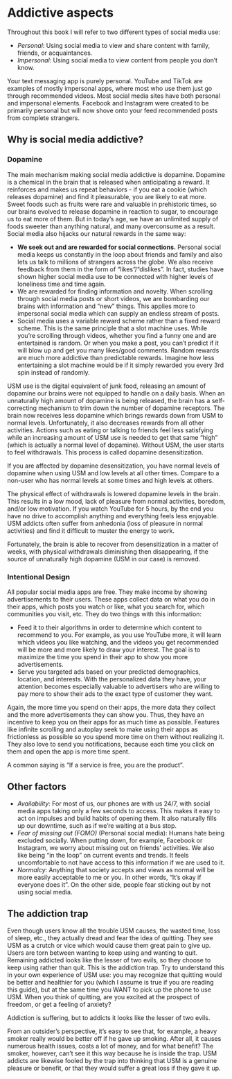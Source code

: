 #  Addictive aspects {#why-addictive}
Throughout this book I will refer to two different types of social media use:

- *Personal*: Using social media to view and share content with family, friends, or acquaintances. 
- *Impersonal*: Using social media to view content from people you don't know.

Your text messaging app is purely personal. YouTube and TikTok are examples of mostly impersonal apps, where most who use them just go through recommended videos. Most social media sites have both personal and impersonal elements. Facebook and Instagram were created to be primarily personal but will now shove onto your feed recommended posts from complete strangers.

## Why is social media addictive?
### Dopamine {#dopamine}
The main mechanism making social media addictive is dopamine. Dopamine is a chemical in the brain that is released when anticipating a reward. It reinforces and makes us repeat behaviors - if you eat a cookie (which releases dopamine) and find it pleasurable, you are likely to eat more. Sweet foods such as fruits were rare and valuable in prehistoric times, so our brains evolved to release dopamine in reaction to sugar, to encourage us to eat more of them. But in today's age, we have an unlimited supply of foods sweeter than anything natural, and many overconsume as a result. Social media also hijacks our natural rewards in the same way:

- **We seek out and are rewarded for social connections.** Personal social media keeps us constantly in the loop about friends and family and also lets us talk to millions of strangers across the globe. We also receive feedback from them in the form of "likes"/"dislikes". In fact, studies have shown higher social media use to be connected with higher levels of loneliness time and time again.
- We are rewarded for finding information and novelty. When scrolling through social media posts or short videos, we are bombarding our brains with information and "new" things. This applies more to impersonal social media which can supply an endless stream of posts.
- Social media uses a variable reward scheme rather than a fixed reward scheme. This is the same principle that a slot machine uses. While you're scrolling through videos, whether you find a funny one and are entertained is random. Or when you make a post, you can't predict if it will blow up and get you many likes/good comments. Random rewards are much more addictive than predictable rewards. Imagine how less entertaining a slot machine would be if it simply rewarded you every 3rd spin instead of randomly.

USM use is the digital equivalent of junk food, releasing an amount of dopamine our brains were not equipped to handle on a daily basis. When an unnaturally high amount of dopamine is being released, the brain has a self-correcting mechanism to trim down the number of dopamine receptors.  The brain now receives less dopamine which brings rewards down from USM to normal levels. Unfortunately, it also decreases rewards from all other activities. Actions such as eating or talking to friends feel less satisfying while an increasing amount of USM use is needed to get that same "high" (which is actually a normal level of dopamine). Without USM, the user starts to feel withdrawals. This process is called dopamine desensitization.

::: {.rmdnote}
If you are affected by dopamine desensitization, you have normal levels of dopamine when using USM and low levels at all other times. Compare to a non-user who has normal levels at some times and high levels at others.
:::

The physical effect of withdrawals is lowered dopamine levels in the brain. This results in a low mood, lack of pleasure from normal activities, boredom, and/or low motivation. If you watch YouTube for 5 hours, by the end you have no drive to accomplish anything and everything feels less enjoyable. USM addicts often suffer from anhedonia (loss of pleasure in normal activities) and find it difficult to muster the energy to work. 

Fortunately, the brain is able to recover from desensitization in a matter of weeks, with physical withdrawals diminishing then disappearing, if the source of unnaturally high dopamine (USM in our case) is removed.

### Intentional Design
All popular social media apps are free. They make income by showing advertisements to their users. These apps collect data on what you do in their apps, which posts you watch or like, what you search for, which communities you visit, etc. They do two things with this information:

- Feed it to their algorithms in order to determine which content to recommend to you. For example, as you use YouTube more, it will learn which videos you like watching, and the videos you get recommended will be more and more likely to draw your interest. The goal is to maximize the time you spend in their app to show you more advertisements.
- Serve you targeted ads based on your predicted demographics, location, and interests. With the personalized data they have, your attention becomes especially valuable to advertisers who are willing to pay more to show their ads to the exact type of customer they want.

Again, the more time you spend on their apps, the more data they collect and the more advertisements they can show you. Thus, they have an incentive to keep you on their apps for as much time as possible. Features like infinite scrolling and autoplay seek to make using their apps as frictionless as possible so you spend more time on them without realizing it. They also love to send you notifications, because each time you click on them and open the app is more time spent.

::: {.rmdcaution}
A common saying is "If a service is free, you are the product".
:::

## Other factors
- *Availability*: For most of us, our phones are with us 24/7, with social media apps taking only a few seconds to access. This makes it easy to act on impulses and build habits of opening them. It also naturally fills up our downtime, such as if we're waiting at a bus stop.
- *Fear of missing out (FOMO)* (Personal social media): Humans hate being excluded socially. When putting down, for example, Facebook or Instagram, we worry about missing out on friends' activities. We also like being "in the loop" on current events and trends. It feels uncomfortable to not have access to this information if we are used to it.
- *Normalcy*: Anything that society accepts and views as normal will be more easily acceptable to me or you. In other words, "It's okay if everyone does it". On the other side, people fear sticking out by not using social media.

## The addiction trap
Even though users know all the trouble USM causes, the wasted time, loss of sleep, etc., they actually dread and fear the idea of quitting. They see USM as a crutch or vice which would cause them great pain to give up. Users are torn between wanting to keep using and wanting to quit. Remaining addicted looks like the lesser of two evils, so they choose to keep using rather than quit. This is the addiction trap. Try to understand this in your own experience of USM use: you may recognize that quitting would be better and healthier for you (which I assume is true if you are reading this guide), but at the same time you WANT to pick up the phone to use USM. When you think of quitting, are you excited at the prospect of freedom, or get a feeling of anxiety?

::: {.rmdnote}
Addiction is suffering, but to addicts it looks like the lesser of two evils.
:::

From an outsider's perspective, it's easy to see that, for example, a heavy smoker really would be better off if he gave up smoking. After all, it causes numerous health issues, costs a lot of money, and for what benefit? The smoker, however, can't see it this way because he is inside the trap. USM addicts are likewise fooled by the trap into thinking that USM is a genuine pleasure or benefit, or that they would suffer a great loss if they gave it up.

